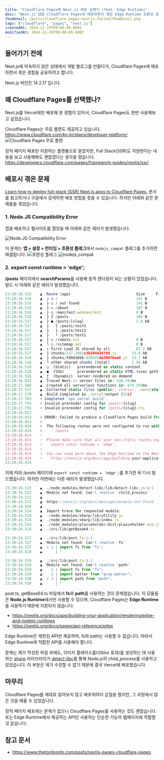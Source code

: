 ```yaml
---
title: "Cloudflare Pages에 Next.js 배포 실패기 (feat. Edge Runtime)"
desc: "Next.js 앱을 Cloudflare Pages에 배포하면서 겪은 Edge Runtime 호환성 문제와 실패한 경험을 공유합니다."
thumbnail: /posts/cloudflare-pages-nextjs-failed/thumbnail.png
tags: ["cloudflare", "pages", "next.js"]
createdAt: 2024-12-29T09:00:00.000Z
modifiedAt: 2024-12-29T09:00:00.000Z
---
```


## 들어가기 전에

Next.js에 익숙하지 않은 상태에서 개발 블로그를 만들다가, Cloudflare Pages에 배포하면서 겪은 경험을 공유하려고 합니다.

<Callout type="info">Next.js 버전은 14.2.17 입니다.</Callout>

## 왜 Cloudflare Pages를 선택했나?

Next.js를 Vercel에만 배포해 본 경험이 있어서, Cloudflare Pages도 한번 사용해보고 싶었습니다.

Cloudflare Pages는 무료 플랜도 제공하고 있습니다.
https://www.cloudflare.com/ko-kr/plans/developer-platform/
![Cloudflare Pages 무료 플랜](/posts/cloudflare-pages-nextjs-failed/cloudflare-pages-nextjs-failed-free-plan.png)

정적 페이지 배포만 지원하는 플랫폼으로 알았지만, Full Stack(SSR)도 지원한다는 내용을 보고 사용해봐도 괜찮겠다는 생각을 했습니다.
https://developers.cloudflare.com/pages/framework-guides/nextjs/ssr/

## 배포시 겪은 문제

[Learn how to deploy full-stack (SSR) Next.js apps to Cloudflare Pages.](https://developers.cloudflare.com/pages/framework-guides/nextjs/ssr/get-started/)
문서를 참고하거나 구글에서 검색하면 배포 방법을 찾을 수 있습니다. 하지만 아래와 같은 문제들을 겪었습니다.

### 1. Node.JS Compatibility Error

앱을 배포하고 웹사이트를 열었을 때 아래와 같은 에러가 발생했습니다.

![Node.JS Compatibility Error](/posts/cloudflare-pages-nextjs-failed/cloudflare-pages-nextjs-failed-nodejs-compatibility-error.png)

이 문제는 **앱 > 설정 > 런타임 > 호환성 플래그**에서 `nodejs_compat` 플래그를 추가하면 해결됩니다.
![호환성 플래그](/posts/cloudflare-pages-nextjs-failed/cloudflare-pages-nextjs-failed-runtime-flag.png)
![nodejs_compat](/posts/cloudflare-pages-nextjs-failed/cloudflare-pages-nextjs-failed-nodejs-compat.png)

### 2. export const runtime = 'edge';

**/posts** 페이지에서 **searchParams**를 사용해 동적 렌더링이 되는 상황이 있었습니다.
빌드 시 아래와 같은 에러가 발생했습니다.

```js {6,19,31,34}
23:28:16.516	▲  Route (app)                              Size     First Load JS
23:28:16.516	▲  ┌ ○ /                                    141 B          87.3 kB
23:28:16.516	▲  ├ ○ /_not-found                          141 B          87.3 kB
23:28:16.516	▲  ├ ○ /about                               187 B          99.2 kB
23:28:16.516	▲  ├ ○ /manifest.webmanifest                0 B                0 B
23:28:16.516	▲  ├ ƒ /posts                               189 B          99.2 kB
23:28:16.517	▲  ├ ● /posts/[slug]                        2.8 kB          102 kB
23:28:16.517	▲  ├   ├ /posts/test3
23:28:16.517	▲  ├   ├ /posts/test2
23:28:16.517	▲  ├   └ /posts/test1
23:28:16.517	▲  ├ ○ /robots.txt                          0 B                0 B
23:28:16.517	▲  └ ○ /sitemap.xml                         0 B                0 B
23:28:16.517	▲  + First Load JS shared by all            87.2 kB
23:28:16.517	▲  ├ chunks/117-2982c3b28443478d.js       31.6 kB
23:28:16.518	▲  ├ chunks/fd9d1056-920825da50076ee8.js  53.7 kB
23:28:16.518	▲  └ other shared chunks (total)          1.94 kB
23:28:16.518	▲  ○  (Static)   prerendered as static content
23:28:16.518	▲  ●  (SSG)      prerendered as static HTML (uses getStaticProps)
23:28:16.518	▲  ƒ  (Dynamic)  server-rendered on demand
23:28:16.831	▲  Traced Next.js server files in: 248.293ms
23:28:17.506	▲  Created all serverless functions in: 674.293ms
23:28:17.517	▲  Collected static files (public/, static/, .next/static): 6.565ms
23:28:17.570	▲  Build Completed in .vercel/output [32s]
23:28:17.703	⚡️ Completed `npx vercel build`.
23:28:17.754	⚡️ Invalid prerender config for /posts/[slug]
23:28:17.755	⚡️ Invalid prerender config for /posts/[slug].rsc
23:28:18.813
23:28:18.813	⚡️ ERROR: Failed to produce a Cloudflare Pages build from the project.
23:28:18.813	⚡️
23:28:18.814	⚡️ 	The following routes were not configured to run with the Edge Runtime:
23:28:18.814	⚡️ 	  - /posts
23:28:18.814	⚡️
23:28:18.814	⚡️ 	Please make sure that all your non-static routes export the following edge runtime route segment config:
23:28:18.814	⚡️ 	  export const runtime = 'edge';
23:28:18.814	⚡️
23:28:18.814	⚡️ 	You can read more about the Edge Runtime on the Next.js documentation:
23:28:18.814	⚡️ 	  https://nextjs.org/docs/app/building-your-application/rendering/edge-and-nodejs-runtimes
23:28:18.814
```

이에 따라 /posts 페이지에 `export const runtime = 'edge';`를 추가한 뒤 다시 빌드했습니다.
하지만 이번에는 다른 에러가 발생했습니다.

```js {1,2,12,13,17,18}
23:30:24.523	▲  ./node_modules/detect-libc/lib/detect-libc.js:6:1
23:30:24.523	▲  Module not found: Can't resolve 'child_process'
23:30:24.523	▲
23:30:24.523	▲  https://nextjs.org/docs/messages/module-not-found
23:30:24.524	▲
23:30:24.524	▲  Import trace for requested module:
23:30:24.524	▲  ./node_modules/sharp/lib/utility.js
23:30:24.524	▲  ./node_modules/sharp/lib/index.js
23:30:24.524	▲  ./node_modules/plaiceholder/dist/plaiceholder.esm.js
23:30:24.524	▲  ./src/lib/getBase64.ts

23:30:24.527	▲  ./src/lib/post.ts:1:1
23:30:24.527	▲  Module not found: Can't resolve 'fs'
23:30:24.527	▲  > 1 | import fs from "fs";
23:30:24.528	▲      | ^

23:30:24.529	▲  ./src/lib/post.ts:3:1
23:30:24.529	▲  Module not found: Can't resolve 'path'
23:30:24.529	▲    1 | import fs from "fs";
23:30:24.529	▲    2 | import matter from "gray-matter";
23:30:24.530	▲  > 3 | import path from "path";
23:30:24.530	▲      | ^
```

post.ts, getBase64.ts 파일에서 **fs**와 **path**를 사용하는 것이 문제였습니다.
이 모듈들은 **Node.js Runtime**에서만 사용할 수 있으며, Cloudflare Pages는 **Edge Runtime**을 사용하기 때문에 지원되지 않습니다.

- https://nextjs.org/docs/app/building-your-application/rendering/edge-and-nodejs-runtimes
- https://nextjs.org/docs/pages/api-reference/edge

Edge Runtime은 제한된 API만 제공하며, fs와 path는 사용할 수 없습니다.
따라서 Edge Runtime에 적합한 API를 사용해야 합니다.

문제는 제가 작성한 파일 외에도, 이미지 플레이스홀더(blur 효과)를 생성하는 데 사용하는 [sharp](https://github.com/lovell/sharp) 라이브러리가 [detect-libc](https://github.com/lovell/detect-libc)를 통해 Node.js의 child_process를 사용하고 있었습니다.
이 부분은 제가 수정할 수 없기 때문에 결국 Vercel에 배포했습니다.

## 마무리

Cloudflare Pages를 제대로 알아보지 않고 배포하려다 삽질을 했지만, 그 과정에서 많은 것을 배울 수 있었습니다.

정적 페이지 배포에는 문제가 없으니 Cloudflare Pages를 사용하는 것도 괜찮습니다.
또는 Edge Runtime에서 제공하는 API만 사용하는 단순한 기능의 웹페이지에 적합할 것 같습니다.

## 참고 문서

- https://www.thetombomb.com/posts/nextjs-pages-cloudflare-pages
